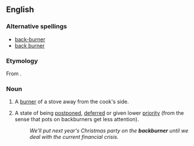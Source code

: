 ==English==
===Alternative spellings===
*[[back-burner]]
*[[back burner]]

===Etymology===
From {{compound|back|burner}}.

===Noun===
{{en-noun|s|-}}

# {{countable}} A [[burner]] of a stove away from the cook's side.
# {{uncountable}} A state of being [[postpone]]d, [[defer]]red or given lower [[priority]] (from the sense that pots on backburners get less attention).
#:''We'll put next year's Christmas party on the '''backburner''' until we deal with the current financial crisis.''